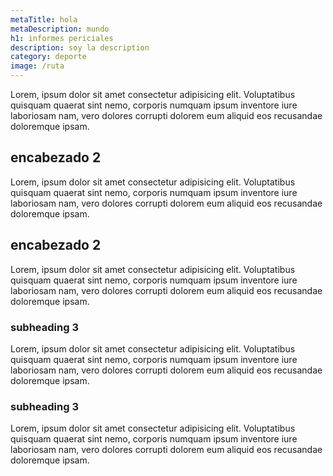 ```yaml
---
metaTitle: hola
metaDescription: mundo
h1: informes periciales
description: soy la description
category: deporte
image: /ruta
---
```



Lorem, ipsum dolor sit amet consectetur adipisicing elit. Voluptatibus quisquam quaerat sint nemo, corporis numquam ipsum inventore iure laboriosam nam, vero dolores corrupti dolorem eum aliquid eos recusandae doloremque ipsam.

<ServiceForm heading="contacta conmigo" />

## encabezado 2

Lorem, ipsum dolor sit amet consectetur adipisicing elit. Voluptatibus quisquam quaerat sint nemo, corporis numquam ipsum inventore iure laboriosam nam, vero dolores corrupti dolorem eum aliquid eos recusandae doloremque ipsam.

## encabezado 2

Lorem, ipsum dolor sit amet consectetur adipisicing elit. Voluptatibus quisquam quaerat sint nemo, corporis numquam ipsum inventore iure laboriosam nam, vero dolores corrupti dolorem eum aliquid eos recusandae doloremque ipsam.

### subheading 3

Lorem, ipsum dolor sit amet consectetur adipisicing elit. Voluptatibus quisquam quaerat sint nemo, corporis numquam ipsum inventore iure laboriosam nam, vero dolores corrupti dolorem eum aliquid eos recusandae doloremque ipsam.

### subheading 3

Lorem, ipsum dolor sit amet consectetur adipisicing elit. Voluptatibus quisquam quaerat sint nemo, corporis numquam ipsum inventore iure laboriosam nam, vero dolores corrupti dolorem eum aliquid eos recusandae doloremque ipsam.
